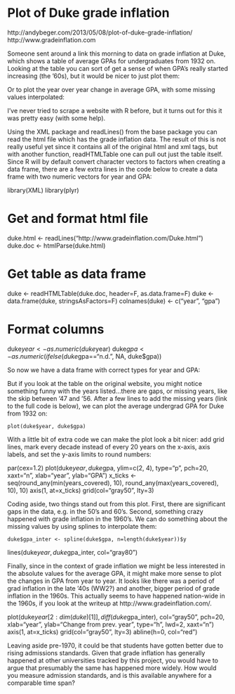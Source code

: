 # Plot of Duke grade inflation
http://andybeger.com/2013/05/08/plot-of-duke-grade-inflation/
  http://www.gradeinflation.com

Someone sent around a link this morning to data on grade inflation at Duke, which shows a table of average GPAs for undergraduates from 1932 on. Looking at the table you can sort of get a sense of when GPA’s really started increasing (the ’60s), but it would be nicer to just plot them:

  Or to plot the year over year change in average GPA, with some missing values interpolated:

  I’ve never tried to scrape a website with R before, but it turns out for this it was pretty easy (with some help).


Using the XML package and readLines() from the base package you can read the html file which has the grade inflation data. The result of this is not really useful yet since it contains all of the original html and xml tags, but with another function, readHTMLTable one can pull out just the table itself. Since R will by default convert character vectors to factors when creating a data frame, there are a few extra lines in the code below to create a data frame with two numeric vectors for year and GPA:

  library(XML)
library(plyr)

# Get and format html file
duke.html <- readLines("http://www.gradeinflation.com/Duke.html")
duke.doc <- htmlParse(duke.html)

# Get table as data frame
duke <- readHTMLTable(duke.doc, header=F, as.data.frame=F)
duke <- data.frame(duke, stringsAsFactors=F)
colnames(duke) <- c("year", "gpa")

# Format columns
duke$year <- as.numeric(duke$year)
duke$gpa <- as.numeric(ifelse(duke$gpa=="n.d.", NA, duke$gpa))

  So now we have a data frame with correct types for year and GPA:

  But if you look at the table on the original website, you might notice something funny with the years listed…there are gaps, or missing years, like the skip between ’47 and ’56. After a few lines to add the missing years (link to the full code is below), we can plot the average undergrad GPA for Duke from 1932 on:

    plot(duke$year, duke$gpa)

  With a little bit of extra code we can make the plot look a bit nicer: add grid lines, mark every decade instead of every 20 years on the x-axis, axis labels, and set the y-axis limits to round numbers:

  par(cex=1.2)
  plot(duke$year, duke$gpa, ylim=c(2, 4), type="p", pch=20, xaxt="n", xlab="year",
       ylab="GPA")
  x_ticks <- seq(round_any(min(years_covered), 10),
                 round_any(max(years_covered), 10), 10)
  axis(1, at=x_ticks)
  grid(col="gray50", lty=3)


  Coding aside, two things stand out from this plot. First, there are significant gaps in the data, e.g. in the 50’s and 60’s. Second, something crazy happened with grade inflation in the 1960’s. We can do something about the missing values by using splines to interpolate them:

    duke$gpa_inter <- spline(duke$gpa, n=length(duke$year))$y
  lines(duke$year, duke$gpa_inter, col="gray80")


  Finally, since in the context of grade inflation we might be less interested in the absolute values for the average GPA, it might make more sense to plot the changes in GPA from year to year. It looks like there was a period of grad inflation in the late ’40s (WW2?) and another, bigger period of grade inflation in the 1960s. This actually seems to have happened nation-wide in the 1960s, if you look at the writeup at http://www.gradeinflation.com/.


  plot(duke$year[2:dim(duke)[1]], diff(duke$gpa_inter), col="gray50", pch=20,
       xlab="year", ylab="Change from prev. year", type="h", lwd=2, xaxt="n")
  axis(1, at=x_ticks)
  grid(col="gray50", lty=3)
  abline(h=0, col="red")


  Leaving aside pre-1970, it could be that students have gotten better due to rising admissions standards. Given that grade inflation has generally happened at other universities tracked by this project, you would have to argue that presumably the same has happened more widely. How would you measure admission standards, and is this available anywhere for a comparable time span?

